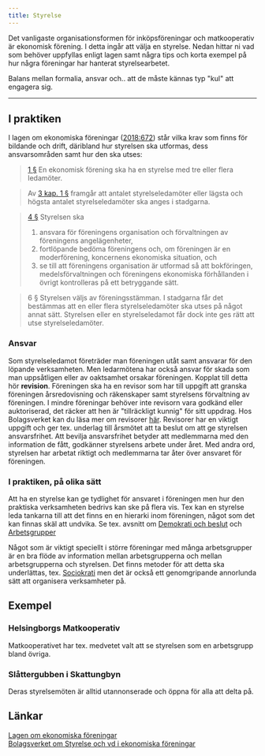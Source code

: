 ```yaml
---
title: Styrelse
---
```


Det vanligaste organisationsformen för inköpsföreningar och matkooperativ är ekonomisk förening. I detta ingår att välja en styrelse. Nedan hittar ni vad som behöver uppfyllas enligt lagen samt några tips och korta exempel på hur några föreningar har hanterat styrelsearbetet.

Balans mellan formalia, ansvar och.. att de måste kännas typ "kul" att engagera sig.

---

## I praktiken

I lagen om ekonomiska föreningar ([2018:672](http://rkrattsbaser.gov.se/sfst?bet=2018:672)) står vilka krav som finns för bildande och drift, däribland hur styrelsen ska utformas, dess ansvarsområden samt hur den ska utses:

> [1 §](https://lagen.nu/2018:672#K7P1S1) En ekonomisk förening ska ha en styrelse med tre eller flera ledamöter.

> Av [3 kap. 1 §](https://lagen.nu/2018:672#K3P1) framgår att antalet styrelseledamöter eller lägsta och högsta antalet styrelseledamöter ska anges i stadgarna.

> [4 §](https://lagen.nu/2018:672#K7P4S1) Styrelsen ska
>
> 1. ansvara för föreningens organisation och förvaltningen av föreningens angelägenheter,
> 2. fortlöpande bedöma föreningens och, om föreningen är en moderförening, koncernens ekonomiska situation, och
> 3. se till att föreningens organisation är utformad så att bokföringen, medelsförvaltningen och föreningens ekonomiska förhållanden i övrigt kontrolleras på ett betryggande sätt.

> 6 § Styrelsen väljs av föreningsstämman. I stadgarna får det bestämmas att en eller flera styrelseledamöter ska utses på något annat sätt. Styrelsen eller en styrelseledamot får dock inte ges rätt att utse styrelseledamöter.

### Ansvar

Som styrelseledamot företräder man föreningen utåt samt ansvarar för den löpande verksamheten. Men ledarmötena har också ansvar för skada som man uppsåtligen eller av oaktsamhet orsakar föreningen. Kopplat till detta hör **revision**. Föreningen ska ha en revisor som har till uppgift att granska föreningen årsredovisning och räkenskaper samt styrelsens förvaltning av föreningen. I mindre föreningar behöver inte revisorn vara godkänd eller auktoriserad, det räcker att hen är "tillräckligt kunnig" för sitt uppdrag. Hos Bolagsverket kan du läsa mer om revisorer [här](https://www.bolagsverket.se/fo/foreningsformer/ekonomisk/starta/revisor/revisor-1.1719). Revisorer har en viktigt uppgift och ger tex. underlag till årsmötet att ta beslut om att ge styrelsen ansvarsfrihet. Att bevilja ansvarsfrihet betyder att medlemmarna med den information de fått, godkänner styrelsens arbete under året. Med andra ord, styrelsen har arbetat riktigt och medlemmarna tar åter över ansvaret för föreningen.

### I praktiken, på olika sätt

Att ha en styrelse kan ge tydlighet för ansvaret i föreningen men hur den praktiska verksamheten bedrivs kan ske på flera vis. Tex kan en styrelse leda tankarna till att det finns en en hierarki inom föreningen, något som det kan finnas skäl att undvika. Se tex. avsnitt om [Demokrati och beslut](Demokrati%20och%20beslut%20f3202beac6f840499bb0adede2fe740b.md) och [Arbetsgrupper](Arbetsgrupper%20fe82865f758b41b5b523beb25b8cd84a.md)

Något som är viktigt speciellt i större föreningar med många arbetsgrupper är en bra flöde av information mellan arbetsgrupperna och mellan arbetsgrupperna och styrelsen. Det finns metoder för att detta ska underlättas, tex. [Sociokrati](https://www.sociocracyforall.org/) men det är också ett genomgripande annorlunda sätt att organisera verksamheter på.

## Exempel

### Helsingborgs Matkooperativ

Matkooperativet har tex. medvetet valt att se styrelsen som en arbetsgrupp bland övriga.

### Slåttergubben i Skattungbyn

Deras styrelsemöten är alltid utannonserade och öppna för alla att delta på.

## Länkar

[Lagen om ekonomiska föreningar](https://www.riksdagen.se/sv/dokument-lagar/dokument/svensk-forfattningssamling/lag-2018672-om-ekonomiska-foreningar_sfs-2018-672)  
[Bolagsverket om Styrelse och vd i ekonomiska föreningar](https://www.bolagsverket.se/fo/foreningsformer/ekonomisk/starta/styrelse/vd-1.1713)
